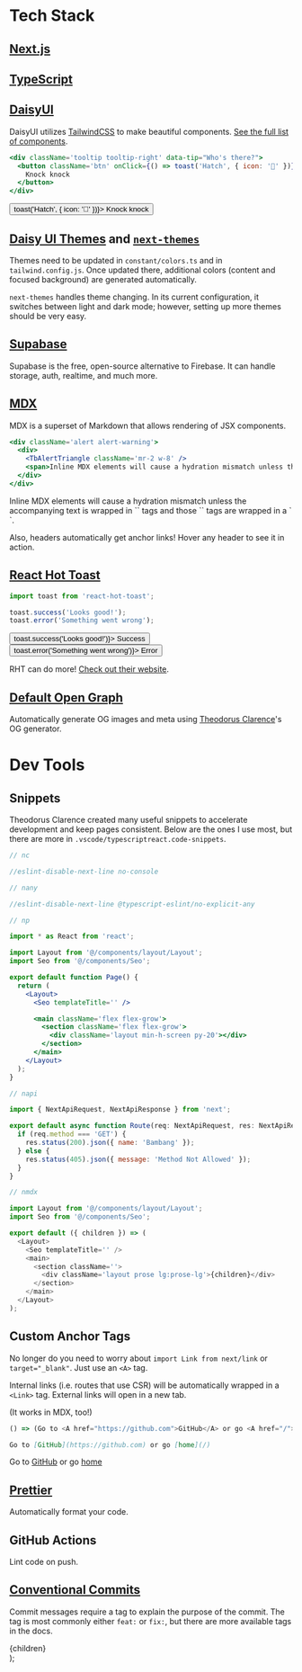 
# Tech Stack

## [Next.js](https://next.js)

## [TypeScript](https://typescriptlang.org)

## [DaisyUI](https://daisyui.com)

DaisyUI utilizes [TailwindCSS](https://tailwindcss.com) to make beautiful components.
[See the full list of components](https://daisyui.com/components).

```jsx
<div className='tooltip tooltip-right' data-tip="Who's there?">
  <button className='btn' onClick={() => toast('Hatch', { icon: '🤧' })}>
    Knock knock
  </button>
</div>
```

<div className='tooltip tooltip-right' data-tip="Who's there?">
  <button className='btn' onClick={() => toast('Hatch', { icon: '🤧' })}>
    Knock knock
  </button>
</div>

## [Daisy UI Themes](https://daisyui.com/docs/themes) and [`next-themes`](https://www.npmjs.com/package/next-themes)

Themes need to be updated in `constant/colors.ts` and in `tailwind.config.js`.
Once updated there, additional colors (content and focused background) are generated automatically.

`next-themes` handles theme changing.
In its current configuration, it switches between light and dark mode; however, setting up more themes should be very easy.

## [Supabase](https://supabase.com)

Supabase is the free, open-source alternative to Firebase.
It can handle storage, auth, realtime, and much more.

## [MDX](https://mdxjs.com)

MDX is a superset of Markdown that allows rendering of JSX components.

```jsx
<div className='alert alert-warning'>
  <div>
    <TbAlertTriangle className='mr-2 w-8' />
    <span>Inline MDX elements will cause a hydration mismatch unless the accompanying text is wrapped in `<span>` tags and those `<span>` tags are wrapped in a `<div>`.</span>
  </div>
</div>
```

<div className='alert alert-warning'>
  <div>
    <TbAlertTriangle className='mr-2 w-8' />
    <span>Inline MDX elements will cause a hydration mismatch unless the accompanying text is wrapped in `<span>` tags and those `<span>` tags are wrapped in a `<div>`.</span>
  </div>
</div>

Also, headers automatically get anchor links!
Hover any header to see it in action.

## [React Hot Toast](https://react-hot-toast.com)

```javascript
import toast from 'react-hot-toast';

toast.success('Looks good!');
toast.error('Something went wrong');
```

<div className='flex gap-2'>
  <button className='btn' onClick={() => toast.success('Looks good!')}>
    <TbCheck className='mr-2' />
    Success
  </button>
  <button className='btn' onClick={() => toast.error('Something went wrong')}>
    <TbX className='mr-2' />
    Error
  </button>
</div>

RHT can do more! [Check out their website](https://react-hot-toast.com).

## [Default Open Graph](https://github.com/theodorusclarence/og)

Automatically generate OG images and meta using [Theodorus Clarence](https://theodorusclarence.com)'s OG generator.

# Dev Tools

## Snippets

Theodorus Clarence created many useful snippets to accelerate development and keep pages consistent.
Below are the ones I use most, but there are more in `.vscode/typescriptreact.code-snippets`.

```javascript
// nc

//eslint-disable-next-line no-console
```

```javascript
// nany

//eslint-disable-next-line @typescript-eslint/no-explicit-any
```

```jsx
// np

import * as React from 'react';

import Layout from '@/components/layout/Layout';
import Seo from '@/components/Seo';

export default function Page() {
  return (
    <Layout>
      <Seo templateTitle='' />

      <main className='flex flex-grow'>
        <section className='flex flex-grow'>
          <div className='layout min-h-screen py-20'></div>
        </section>
      </main>
    </Layout>
  );
}
```

```javascript
// napi

import { NextApiRequest, NextApiResponse } from 'next';

export default async function Route(req: NextApiRequest, res: NextApiResponse) {
  if (req.method === 'GET') {
    res.status(200).json({ name: 'Bambang' });
  } else {
    res.status(405).json({ message: 'Method Not Allowed' });
  }
}
```

```javascript
// nmdx

import Layout from '@/components/layout/Layout';
import Seo from '@/components/Seo';

export default ({ children }) => (
  <Layout>
    <Seo templateTitle='' />
    <main>
      <section className=''>
        <div className='layout prose lg:prose-lg'>{children}</div>
      </section>
    </main>
  </Layout>
);
```

## Custom Anchor Tags

No longer do you need to worry about `import Link from next/link` or `target="_blank"`.
Just use an `<A>` tag.

Internal links (i.e. routes that use CSR) will be automatically wrapped in a `<Link>` tag.
External links will open in a new tab.

(It works in MDX, too!)

```jsx
() => (Go to <A href="https://github.com">GitHub</A> or go <A href="/">Home</A>);
```

```md
Go to [GitHub](https://github.com) or go [home](/)
```

Go to [GitHub](https://github.com) or go [home](/)

## [Prettier](https://prettier.io)

Automatically format your code.

## GitHub Actions

Lint code on push.

## [Conventional Commits](https://www.conventionalcommits.org/en/v1.0.0/)

Commit messages require a tag to explain the purpose of the commit.
The tag is most commonly either `feat:` or `fix:`, but there are more available tags in the docs.

  <Layout>
    <Seo templateTitle='Features' />
    <main>
      <section className=''>
        <div className='layout prose mt-6 lg:prose-lg'>{children}</div>
      </section>
    </main>
  </Layout>
);
